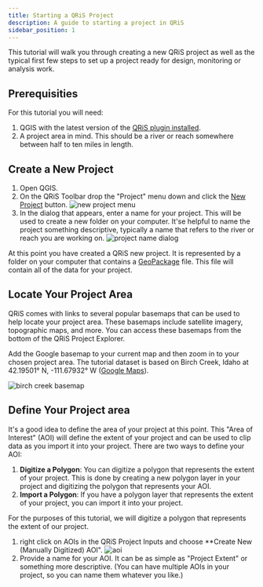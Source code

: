 ```yaml
---
title: Starting a QRiS Project
description: A guide to starting a project in QRiS
sidebar_position: 1
---
```


This tutorial will walk you through creating a new QRiS project as well as the typical first few steps to set up a project ready for design, monitoring or analysis work.

## Prerequisities

For this tutorial you will need:

1. QGIS with the latest version of the [QRiS plugin installed](/Download/install).
2. A project area in mind. This should be a river or reach somewhere between half to ten miles in length.

## Create a New Project

1. Open QGIS.
2. On the QRiS Toolbar drop the "Project" menu down and click the [New Project](http://localhost:3000/software-help/projects#creating-a-new-project) button. ![new project menu](/images/software-help/new-project-menu.png)
3. In the dialog that appears, enter a name for your project. This will be used to create a new folder on your computer. It'se helpful to name the project something descriptive, typically a name that refers to the river or reach you are working on. ![project name dialog](/images/software-help/create-project.png)

At this point you have created a QRiS new project. It is represented by a folder on your computer that contains a [GeoPackage](https://www.geopackage.org/) file. This file will contain all of the data for your project.

## Locate Your Project Area

QRiS comes with links to several popular basemaps that can be used to help locate your project area. These basemaps include satellite imagery, topographic maps, and more. You can access these basemaps from the bottom of the QRiS Project Explorer.

Add the Google basemap to your current map and then zoom in to your chosen project area. The tutorial dataset is based on Birch Creek, Idaho at 42.19501° N, -111.67932° W (<a href="https://www.google.com/maps/place/42%C2%B011'42.0%22N+111%C2%B040'45.6%22W/@42.1950002,-111.6839323,2217m/data=!3m1!1e3!4m4!3m3!8m2!3d42.19501!4d-111.67932?entry=ttu&g_ep=EgoyMDI1MDYzMC4wIKXMDSoASAFQAw%3D%3D" target="_blank">Google Maps</a>).

![birch creek basemap](/images/tutorials/birch-creek.png)

## Define Your Project area

It's a good idea to define the area of your project at this point. This "Area of Interest" (AOI) will define the extent of your project and can be used to clip data as you import it into your project. There are two ways to define your AOI:

1. **Digitize a Polygon**: You can digitize a polygon that represents the extent of your project. This is done by creating a new polygon layer in your project and digitizing the polygon that represents your AOI.
2. **Import a Polygon**: If you have a polygon layer that represents the extent of your project, you can import it into your project.

For the purposes of this tutorial, we will digitize a polygon that represents the extent of our project.

1. right click on AOIs in the QRiS Project Inputs and choose **Create New (Manually Digitized) AOI". ![aoi](/images/software-help/digitize-aoi.png)
1. Provide a name for your AOI. It can be as simple as "Project Extent" or something more descriptive. (You can have multiple AOIs in your project, so you can name them whatever you like.)



